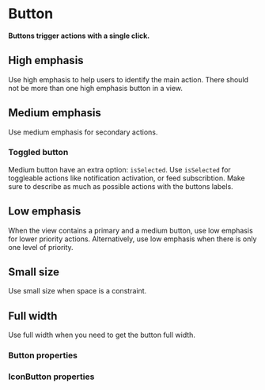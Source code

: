 # Button

**Buttons trigger actions with a single click.**

## High emphasis

Use high emphasis to help users to identify the main action.
There should not be more than one high emphasis button in a view.

<DemoBlock orientation="horizontal" demo="emphasis-high" withThemeSwitcher />

## Medium emphasis

Use medium emphasis for secondary actions.

<DemoBlock orientation="horizontal" demo="emphasis-medium" withThemeSwitcher />

### Toggled button

Medium button have an extra option: `isSelected`. Use `isSelected` for toggleable actions like notification activation, or feed subscribtion. Make sure to describe as much as possible actions with the buttons labels.

<DemoBlock orientation="horizontal" demo="toggle" withThemeSwitcher />

## Low emphasis

When the view contains a primary and a medium button, use low emphasis for lower priority actions.
Alternatively, use low emphasis when there is only one level of priority.

<DemoBlock orientation="horizontal" demo="emphasis-low" withThemeSwitcher />

## Small size

Use small size when space is a constraint.

<DemoBlock vAlign="center" demo="small" withThemeSwitcher />

## Full width

Use full width when you need to get the button full width.

<DemoBlock vAlign="center" demo="full-width" withThemeSwitcher />

### Button properties

<PropTable component="Button" />

### IconButton properties

<PropTable component="IconButton" />
